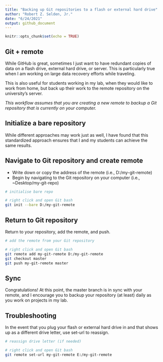 ```yaml
---
title: "Backing up Git repositories to a flash or external hard drive"
author: "Robert Z. Selden, Jr."
date: "6/24/2021"
output: github_document
---
```


```r
knitr::opts_chunk$set(echo = TRUE)
```

## Git + remote

While GitHub is great, sometimes I just want to have redundant copies of data on a flash drive, external hard drive, or server. This is particularly true when I am working on large data recovery efforts while traveling.

This is also useful for students working in my lab, when they would like to work from home, but back up their work to the remote repository on the university's server.

_This workflow assumes that you are creating a new remote to backup a Git repository that is currently on your computer._

## Initialize a bare repository

While different approaches may work just as well, I have found that this standardized approach ensures that I and my students can achieve the same results.

## Navigate to Git repository and create remote

* Write down or copy the address of the remote (i.e., D:/my-git-remote)
* Begin by navigating to the Git repository on your computer (i.e., ~Desktop/my-git-repo)

```bash
# initialise bare repo

# right click and open Git bash
git init --bare D:/my-git-remote
```

## Return to Git repository

Return to your repository, add the remote, and push.

```bash
# add the remote from your Git repository

# right click and open Git bash
git remote add my-git-remote D:/my-git-remote
git checkout master
git push my-git-remote master
```

## Sync

Congratulations! At this point, the master branch is in sync with your remote, and I encourage you to backup your repository (at least) daily as you work on projects in my lab.

## Troubleshooting

In the event that you plug your flash or external hard drive in and that shows up as a different drive letter, use set-url to reassign.

```bash
# reassign drive letter (if needed)

# right click and open Git bash
git remote set-url my-git-remote E:/my-git-remote
```
